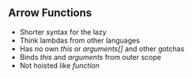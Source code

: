 ## Arrow Functions

* Shorter syntax for the lazy
* Think lambdas from other languages
* Has no own *this* or *arguments[]* and other gotchas
* Binds *this* and *arguments* from outer scope
* Not hoisted like *function*

